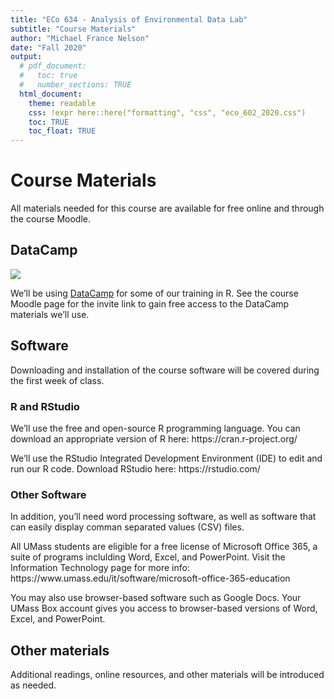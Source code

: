 ```yaml
---
title: "ECo 634 - Analysis of Environmental Data Lab"
subtitle: "Course Materials"
author: "Michael France Nelson"
date: "Fall 2020"
output:
  # pdf_document:
  #   toc: true
  #   number_sections: TRUE
  html_document:
    theme: readable
    css: !expr here::here("formatting", "css", "eco_602_2020.css")
    toc: TRUE
    toc_float: TRUE
---
```



# Course Materials {.tabset}

All materials needed for this course are available for free online and through the course Moodle.



## DataCamp

<a href="https://datacamp.com">
![](`r list.files(path = here::here(), pattern = "DataCamp-Horizontal-RGB.png", recursive = TRUE, full.names = TRUE)[1]`)
</a>

We'll be using <a href="https://datacamp.com">DataCamp</a> for some of our training in R.  See the course Moodle page for the invite link to gain free access to the DataCamp materials we'll use.


## Software

Downloading and installation of the course software will be covered during the first week of class.



### R and RStudio

We'll use the free and open-source R programming language.  You can download an appropriate version of R here: https://cran.r-project.org/

We'll use the RStudio Integrated Development Environment (IDE) to edit and run our R code.  Download RStudio here: https://rstudio.com/



### Other Software

In addition, you'll need word processing software, as well as software that can easily display comman separated values (CSV) files.  

All UMass students are eligible for a free license of Microsoft Office 365, a suite of programs inclulding Word, Excel, and PowerPoint.  Visit the Information Technology page for more info: https://www.umass.edu/it/software/microsoft-office-365-education

You may also use browser-based software such as Google Docs.  Your UMass Box account gives you access to browser-based versions of Word, Excel, and PowerPoint.


## Other materials

Additional readings, online resources, and other materials will be introduced as needed.